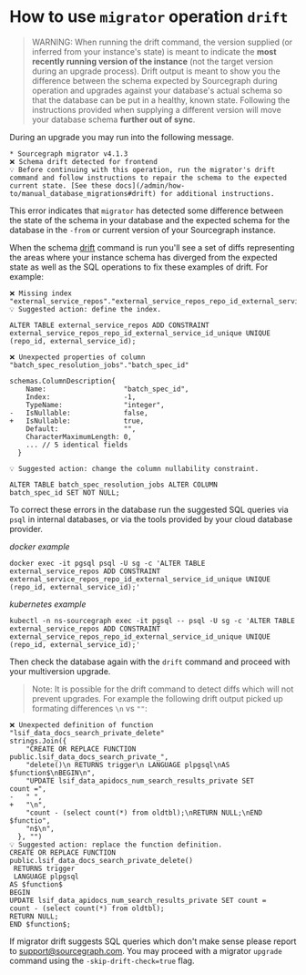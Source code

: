 # How to use `migrator` operation `drift`

> WARNING: When running the drift command, the version supplied (or inferred from your instance's state) is meant to indicate the **most recently running version of the instance** (not the target version during an upgrade process). Drift output is meant to show you the difference between the schema expected by Sourcegraph during operation and upgrades against your database's actual schema so that the database can be put in a healthy, known state. Following the instructions provided when supplying a different version will move your database schema **further out of sync**.

During an upgrade you may run into the following message.

```
* Sourcegraph migrator v4.1.3
❌ Schema drift detected for frontend
💡 Before continuing with this operation, run the migrator's drift command and follow instructions to repair the schema to the expected current state. [See these docs](/admin/how-to/manual_database_migrations#drift) for additional instructions.
```

This error indicates that `migrator` has detected some difference between the state of the schema in your database and the expected schema for the database in the `-from` or current version of your Sourcegraph instance.

When the schema [drift](/admin/updates/migrator/migrator-operations#drift) command is run you'll see a set of diffs representing the areas where your instance schema has diverged from the expected state as well as the SQL operations to fix these examples of drift. For example:

```
❌ Missing index "external_service_repos"."external_service_repos_repo_id_external_service_id_unique"
💡 Suggested action: define the index.

ALTER TABLE external_service_repos ADD CONSTRAINT
external_service_repos_repo_id_external_service_id_unique UNIQUE
(repo_id, external_service_id);
```

```
❌ Unexpected properties of column "batch_spec_resolution_jobs"."batch_spec_id"

schemas.ColumnDescription{
  	Name:                   "batch_spec_id",
  	Index:                  -1,
  	TypeName:               "integer",
- 	IsNullable:             false,
+ 	IsNullable:             true,
  	Default:                "",
  	CharacterMaximumLength: 0,
  	... // 5 identical fields
  }

💡 Suggested action: change the column nullability constraint.

ALTER TABLE batch_spec_resolution_jobs ALTER COLUMN
batch_spec_id SET NOT NULL;
```

To correct these errors in the database run the suggested SQL queries via `psql` in internal databases, or via the tools provided by your cloud database provider.

*docker example*
```
docker exec -it pgsql psql -U sg -c 'ALTER TABLE external_service_repos ADD CONSTRAINT external_service_repos_repo_id_external_service_id_unique UNIQUE (repo_id, external_service_id);'
```
*kubernetes example*
```
kubectl -n ns-sourcegraph exec -it pgsql -- psql -U sg -c 'ALTER TABLE external_service_repos ADD CONSTRAINT external_service_repos_repo_id_external_service_id_unique UNIQUE (repo_id, external_service_id);'
```

Then check the database again with the `drift` command and proceed with your multiversion upgrade.

> Note: It is possible for the drift command to detect diffs which will not prevent upgrades. For example the following drift output picked up formating differences `\n` vs `""`:
```
❌ Unexpected definition of function "lsif_data_docs_search_private_delete"
strings.Join({
    "CREATE OR REPLACE FUNCTION
public.lsif_data_docs_search_private_",
    "delete()\n RETURNS trigger\n LANGUAGE plpgsql\nAS
$function$\nBEGIN\n",
    "UPDATE lsif_data_apidocs_num_search_results_private SET
count =",
-   " ",
+   "\n",
    "count - (select count(*) from oldtbl);\nRETURN NULL;\nEND
$functio",
    "n$\n",
  }, "")
💡 Suggested action: replace the function definition.
CREATE OR REPLACE FUNCTION
public.lsif_data_docs_search_private_delete()
 RETURNS trigger
 LANGUAGE plpgsql
AS $function$
BEGIN
UPDATE lsif_data_apidocs_num_search_results_private SET count =
count - (select count(*) from oldtbl);
RETURN NULL;
END $function$;
```

If migrator drift suggests SQL queries which don't make sense please report to support@sourcegraph.com. You may proceed with a migrator `upgrade` command using the `-skip-drift-check=true` flag.
